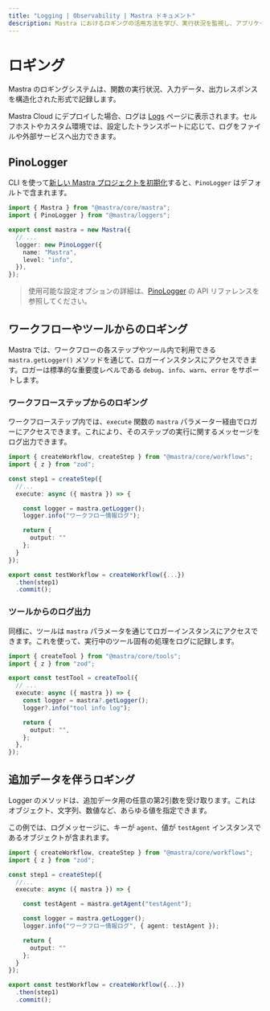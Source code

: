 ```yaml
---
title: "Logging | Observability | Mastra ドキュメント"
description: Mastra におけるロギングの活用方法を学び、実行状況を監視し、アプリケーションの挙動を把握し、AI アプリケーションの精度を高めましょう。
---
```


# ロギング

Mastra のロギングシステムは、関数の実行状況、入力データ、出力レスポンスを構造化された形式で記録します。

Mastra Cloud にデプロイした場合、ログは [Logs](../mastra-cloud/observability) ページに表示されます。セルフホストやカスタム環境では、設定したトランスポートに応じて、ログをファイルや外部サービスへ出力できます。

## PinoLogger

CLI を使って[新しい Mastra プロジェクトを初期化](../getting-started/installation)すると、`PinoLogger` はデフォルトで含まれます。

```typescript title="src/mastra/index.ts" showLineNumbers copy
import { Mastra } from "@mastra/core/mastra";
import { PinoLogger } from "@mastra/loggers";

export const mastra = new Mastra({
  // ...
  logger: new PinoLogger({
    name: "Mastra",
    level: "info",
  }),
});
```

> 使用可能な設定オプションの詳細は、[PinoLogger](/reference/observability/logging/pino-logger) の API リファレンスを参照してください。


## ワークフローやツールからのロギング

Mastra では、ワークフローの各ステップやツール内で利用できる `mastra.getLogger()` メソッドを通じて、ロガーインスタンスにアクセスできます。ロガーは標準的な重要度レベルである `debug`、`info`、`warn`、`error` をサポートします。

### ワークフローステップからのロギング

ワークフローステップ内では、`execute` 関数の `mastra` パラメーター経由でロガーにアクセスできます。これにより、そのステップの実行に関するメッセージをログ出力できます。

```typescript {8-9} title="src/mastra/workflows/test-workflow.ts" showLineNumbers copy
import { createWorkflow, createStep } from "@mastra/core/workflows";
import { z } from "zod";

const step1 = createStep({
  //...
  execute: async ({ mastra }) => {

    const logger = mastra.getLogger();
    logger.info("ワークフロー情報ログ");

    return {
      output: ""
    };
  }
});

export const testWorkflow = createWorkflow({...})
  .then(step1)
  .commit();
```


### ツールからのログ出力

同様に、ツールは `mastra` パラメータを通じてロガーインスタンスにアクセスできます。これを使って、実行中のツール固有の処理をログに記録します。

```typescript {8-9} title="src/mastra/tools/test-tool.ts" showLineNumbers copy
import { createTool } from "@mastra/core/tools";
import { z } from "zod";

export const testTool = createTool({
  // ...
  execute: async ({ mastra }) => {
    const logger = mastra?.getLogger();
    logger?.info("tool info log");

    return {
      output: "",
    };
  },
});
```


## 追加データを伴うロギング

Logger のメソッドは、追加データ用の任意の第2引数を受け取ります。これはオブジェクト、文字列、数値など、あらゆる値を指定できます。

この例では、ログメッセージに、キーが `agent`、値が `testAgent` インスタンスであるオブジェクトが含まれます。

```typescript {11} title="src/mastra/workflows/test-workflow.ts" showLineNumbers copy
import { createWorkflow, createStep } from "@mastra/core/workflows";
import { z } from "zod";

const step1 = createStep({
  //...
  execute: async ({ mastra }) => {

    const testAgent = mastra.getAgent("testAgent");

    const logger = mastra.getLogger();
    logger.info("ワークフロー情報ログ", { agent: testAgent });

    return {
      output: ""
    };
  }
});

export const testWorkflow = createWorkflow({...})
  .then(step1)
  .commit();
```
